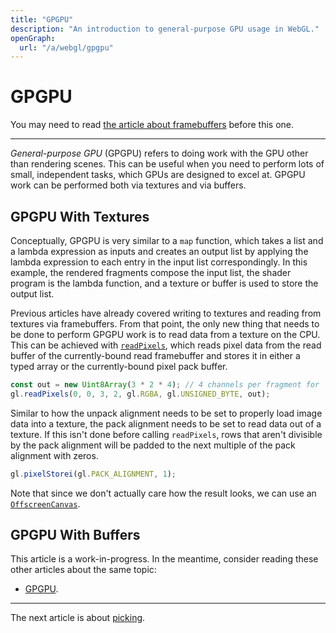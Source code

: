 ```yaml
---
title: "GPGPU"
description: "An introduction to general-purpose GPU usage in WebGL."
openGraph:
  url: "/a/webgl/gpgpu"
---
```


# GPGPU

You may need to read [the article about framebuffers](/a/webgl/framebuffers) before this one.

---

_General-purpose GPU_ (GPGPU) refers to doing work with the GPU other than rendering scenes. This can be useful when you need to perform lots of small, independent tasks, which GPUs are designed to excel at. GPGPU work can be performed both via textures and via buffers.

## GPGPU With Textures

Conceptually, GPGPU is very similar to a `map` function, which takes a list and a lambda expression as inputs and creates an output list by applying the lambda expression to each entry in the input list correspondingly. In this example, the rendered fragments compose the input list, the shader program is the lambda function, and a texture or buffer is used to store the output list.

Previous articles have already covered writing to textures and reading from textures via framebuffers. From that point, the only new thing that needs to be done to perform GPGPU work is to read data from a texture on the CPU. This can be achieved with [`readPixels`](https://developer.mozilla.org/en-US/docs/Web/API/WebGLRenderingContext/readPixels), which reads pixel data from the read buffer of the currently-bound read framebuffer and stores it in either a typed array or the currently-bound pixel pack buffer.

```js
const out = new Uint8Array(3 * 2 * 4); // 4 channels per fragment for `RGBA`.
gl.readPixels(0, 0, 3, 2, gl.RGBA, gl.UNSIGNED_BYTE, out);
```

Similar to how the unpack alignment needs to be set to properly load image data into a texture, the pack alignment needs to be set to read data out of a texture. If this isn't done before calling `readPixels`, rows that aren't divisible by the pack alignment will be padded to the next multiple of the pack alignment with zeros.

```js
gl.pixelStorei(gl.PACK_ALIGNMENT, 1);
```

Note that since we don't actually care how the result looks, we can use an [`OffscreenCanvas`](https://developer.mozilla.org/en-US/docs/Web/API/OffscreenCanvas).

## GPGPU With Buffers

This article is a work-in-progress. In the meantime, consider reading these other articles about the same topic:

- [GPGPU](https://webgl2fundamentals.org/webgl/lessons/webgl-gpgpu.html).

---

The next article is about [picking](/a/webgl/picking).
